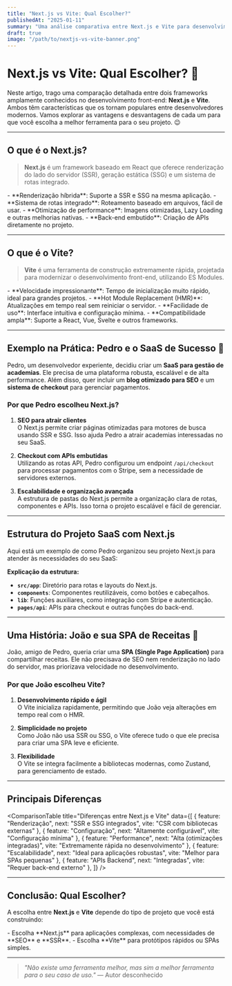 ```yaml
---
title: "Next.js vs Vite: Qual Escolher?"
publishedAt: "2025-01-11"
summary: "Uma análise comparativa entre Next.js e Vite para desenvolvimento moderno de aplicações web."
draft: true
image: "/path/to/nextjs-vs-vite-banner.png"
---
```


# Next.js vs Vite: Qual Escolher? 🎉

Neste artigo, trago uma comparação detalhada entre dois frameworks amplamente conhecidos no desenvolvimento front-end: **Next.js** e **Vite**. Ambos têm características que os tornam populares entre desenvolvedores modernos. Vamos explorar as vantagens e desvantagens de cada um para que você escolha a melhor ferramenta para o seu projeto. 😉

---

## O que é o Next.js?

<blockquote>
  <strong>Next.js</strong> é um framework baseado em React que oferece renderização do lado do servidor (SSR), geração estática (SSG) e um sistema de rotas integrado.
</blockquote>

<Card title="" description="Principais razões para escolher o Next.js:">
  - **Renderização híbrida**: Suporte a SSR e SSG na mesma aplicação.
  - **Sistema de rotas integrado**: Roteamento baseado em arquivos, fácil de usar.
  - **Otimização de performance**: Imagens otimizadas, Lazy Loading e outras melhorias nativas.
  - **Back-end embutido**: Criação de APIs diretamente no projeto.
</Card>

---

## O que é o Vite?

<blockquote>
  <strong>Vite</strong> é uma ferramenta de construção extremamente rápida, projetada para modernizar o desenvolvimento front-end, utilizando ES Modules.
</blockquote>

<Card title="" description="Principais razões para escolher o Vite:">
  - **Velocidade impressionante**: Tempo de inicialização muito rápido, ideal para grandes projetos.
  - **Hot Module Replacement (HMR)**: Atualizações em tempo real sem reiniciar o servidor.
  - **Facilidade de uso**: Interface intuitiva e configuração mínima.
  - **Compatibilidade ampla**: Suporte a React, Vue, Svelte e outros frameworks.
</Card>

---

## Exemplo na Prática: Pedro e o SaaS de Sucesso 🚀

Pedro, um desenvolvedor experiente, decidiu criar um **SaaS para gestão de academias**. Ele precisa de uma plataforma robusta, escalável e de alta performance. Além disso, quer incluir um **blog otimizado para SEO** e um **sistema de checkout** para gerenciar pagamentos.

### Por que Pedro escolheu Next.js?

1. **SEO para atrair clientes**  
   O Next.js permite criar páginas otimizadas para motores de busca usando SSR e SSG. Isso ajuda Pedro a atrair academias interessadas no seu SaaS.

2. **Checkout com APIs embutidas**  
   Utilizando as rotas API, Pedro configurou um endpoint `/api/checkout` para processar pagamentos com o Stripe, sem a necessidade de servidores externos.

3. **Escalabilidade e organização avançada**  
   A estrutura de pastas do Next.js permite a organização clara de rotas, componentes e APIs. Isso torna o projeto escalável e fácil de gerenciar.

---

## Estrutura do Projeto SaaS com Next.js

Aqui está um exemplo de como Pedro organizou seu projeto Next.js para atender às necessidades do seu SaaS:

<NextFileTree />

**Explicação da estrutura:**
- **`src/app`**: Diretório para rotas e layouts do Next.js.
- **`components`**: Componentes reutilizáveis, como botões e cabeçalhos.
- **`lib`**: Funções auxiliares, como integração com Stripe e autenticação.
- **`pages/api`**: APIs para checkout e outras funções do back-end.

---

## Uma História: João e sua SPA de Receitas 🍳

João, amigo de Pedro, queria criar uma **SPA (Single Page Application)** para compartilhar receitas. Ele não precisava de SEO nem renderização no lado do servidor, mas priorizava velocidade no desenvolvimento.

### Por que João escolheu Vite?

1. **Desenvolvimento rápido e ágil**  
   O Vite inicializa rapidamente, permitindo que João veja alterações em tempo real com o HMR.

2. **Simplicidade no projeto**  
   Como João não usa SSR ou SSG, o Vite oferece tudo o que ele precisa para criar uma SPA leve e eficiente.

3. **Flexibilidade**  
   O Vite se integra facilmente a bibliotecas modernas, como Zustand, para gerenciamento de estado.

---

## Principais Diferenças

<ComparisonTable
  title="Diferenças entre Next.js e Vite"
  data={[
    { feature: "Renderização", next: "SSR e SSG integrados", vite: "CSR com bibliotecas externas" },
    { feature: "Configuração", next: "Altamente configurável", vite: "Configuração mínima" },
    { feature: "Performance", next: "Alta (otimizações integradas)", vite: "Extremamente rápida no desenvolvimento" },
    { feature: "Escalabilidade", next: "Ideal para aplicações robustas", vite: "Melhor para SPAs pequenas" },
    { feature: "APIs Backend", next: "Integradas", vite: "Requer back-end externo" },
  ]}
/>

---

## Conclusão: Qual Escolher?

A escolha entre **Next.js** e **Vite** depende do tipo de projeto que você está construindo:

<Card title="Resumo: Quando escolher cada ferramenta" description="">
  - Escolha **Next.js** para aplicações complexas, com necessidades de **SEO** e **SSR**.
  - Escolha **Vite** para protótipos rápidos ou SPAs simples.
</Card>

---

> *"Não existe uma ferramenta melhor, mas sim a melhor ferramenta para o seu caso de uso."* — Autor desconhecido
